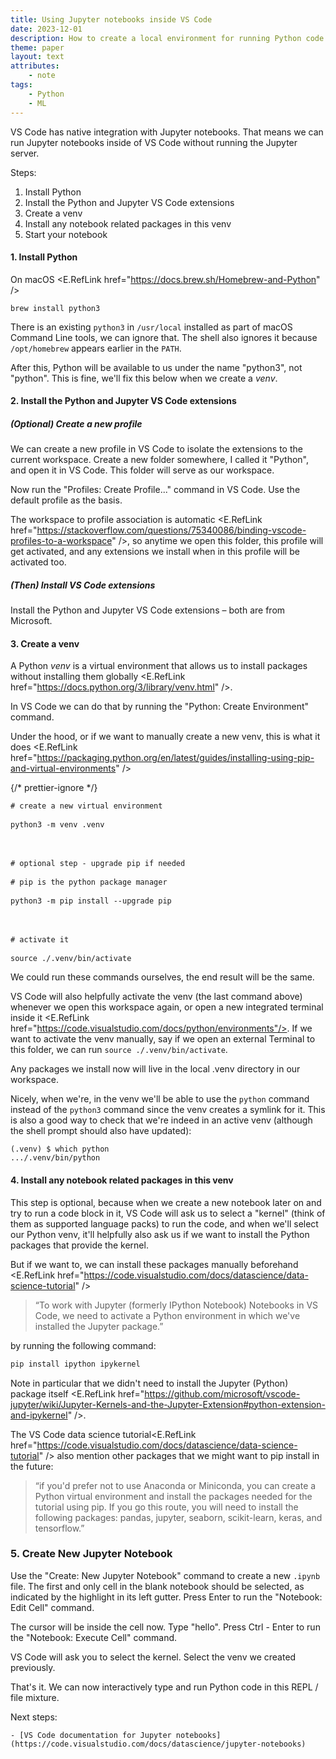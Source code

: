 ```yaml
---
title: Using Jupyter notebooks inside VS Code
date: 2023-12-01
description: How to create a local environment for running Python code in Jupyter notebooks inside VS Code.
theme: paper
layout: text
attributes:
    - note
tags:
    - Python
    - ML
---
```



VS Code has native integration with Jupyter notebooks. That means we can run
Jupyter notebooks inside of VS Code without running the Jupyter server.

Steps:

1. Install Python
2. Install the Python and Jupyter VS Code extensions
3. Create a venv
4. Install any notebook related packages in this venv
5. Start your notebook

#### 1. Install Python

On macOS <E.RefLink href="https://docs.brew.sh/Homebrew-and-Python" />

```
brew install python3
```

There is an existing `python3` in `/usr/local` installed as part of macOS
Command Line tools, we can ignore that. The shell also ignores it because
`/opt/homebrew` appears earlier in the `PATH`.

After this, Python will be available to us under the name "python3", not
"python". This is fine, we'll fix this below when we create a <i>venv</i>.

#### 2. Install the Python and Jupyter VS Code extensions

##### (Optional) Create a new profile

We can create a new profile in VS Code to isolate the extensions to the current
workspace. Create a new folder somewhere, I called it "Python", and open it in
VS Code. This folder will serve as our workspace.

Now run the "Profiles: Create Profile..." command in VS Code. Use the default
profile as the basis.

The workspace to profile association is automatic <E.RefLink
href="https://stackoverflow.com/questions/75340086/binding-vscode-profiles-to-a-workspace"
/>, so anytime we open this folder, this profile will get activated, and any
extensions we install when in this profile will be activated too.

##### (Then) Install VS Code extensions

Install the Python and Jupyter VS Code extensions – both are from Microsoft.

#### 3. Create a venv

A Python _venv_ is a virtual environment that allows us to install packages
without installing them globally <E.RefLink
href="https://docs.python.org/3/library/venv.html" />.

In VS Code we can do that by running the "Python: Create Environment" command.

Under the hood, or if we want to manually create a new venv, this is what it
does <E.RefLink
href="https://packaging.python.org/en/latest/guides/installing-using-pip-and-virtual-environments"
/>

{/* prettier-ignore */}
<pre className="language-sh">
<code className="mrmr-code-comment"># create a new virtual environment</code><br/>
<code>python3 -m venv .venv</code><br/>
<br/>
<code className="mrmr-code-comment"># optional step - upgrade pip if needed</code><br/>
<code className="mrmr-code-comment"># pip is the python package manager</code><br/>
<code>python3 -m pip install --upgrade pip</code><br/>
<br/>
<code className="mrmr-code-comment"># activate it</code><br/>
<code>source ./.venv/bin/activate</code>
</pre>

We could run these commands ourselves, the end result will be the same.

VS Code will also helpfully activate the venv (the last command above) whenever
we open this workspace again, or open a new integrated terminal inside
it <E.RefLink href="https://code.visualstudio.com/docs/python/environments"/>. If
we want to activate the venv manually, say if we open an external Terminal to
this folder, we can run `source ./.venv/bin/activate`.

Any packages we install now will live in the local .venv directory in our
workspace.

Nicely, when we're, in the venv we'll be able to use the `python` command instead
of the `python3` command since the venv creates a symlink for it. This is also a
good way to check that we're indeed in an active venv (although the shell prompt
should also have updated):

```
(.venv) $ which python
.../.venv/bin/python
```

#### 4. Install any notebook related packages in this venv

This step is optional, because when we create a new notebook later on and try to
run a code block in it, VS Code will ask us to select a "kernel" (think of them
as supported language packs) to run the code, and when we'll select our Python
venv, it'll helpfully also ask us if we want to install the Python packages that
provide the kernel.

But if we want to, we can install these packages manually beforehand <E.RefLink
href="https://code.visualstudio.com/docs/datascience/data-science-tutorial" />

> “To work with Jupyter (formerly IPython Notebook) Notebooks in VS Code, we
> need to activate a Python environment in which we've installed the Jupyter
> package.”

by running the following command:

```sh
pip install ipython ipykernel
```

Note in particular that we didn't need to install the Jupyter (Python) package
itself <E.RefLink href="https://github.com/microsoft/vscode-jupyter/wiki/Jupyter-Kernels-and-the-Jupyter-Extension#python-extension-and-ipykernel" />.

The VS Code data science tutorial<E.RefLink
href="https://code.visualstudio.com/docs/datascience/data-science-tutorial"
/> also mention other packages that we might want to pip install in the future:

> “if you'd prefer not to use Anaconda or Miniconda, you can create a Python
> virtual environment and install the packages needed for the tutorial using
> pip. If you go this route, you will need to install the following packages:
> pandas, jupyter, seaborn, scikit-learn, keras, and tensorflow.”

### 5. Create New Jupyter Notebook

Use the "Create: New Jupyter Notebook" command to create a new `.ipynb` file.
The first and only cell in the blank notebook should be selected, as indicated
by the highlight in its left gutter. Press <key>Enter</key> to run the
"Notebook: Edit Cell" command.

The cursor will be inside the cell now. Type "hello". Press <key>Ctrl -
Enter</key> to run the "Notebook: Execute Cell" command.

VS Code will ask you to select the kernel. Select the venv we created
previously.

That's it. We can now interactively type and run Python code in this REPL / file
mixture.

Next steps:

    - [VS Code documentation for Jupyter notebooks](https://code.visualstudio.com/docs/datascience/jupyter-notebooks)
